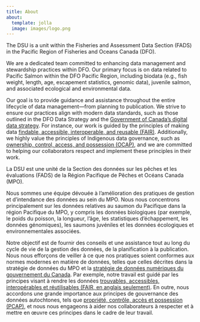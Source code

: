 ```yaml
---
title: About
about:
  template: jolla
  image: images/logo.png
---
```


::: {.content-visible when-profile="english"}

The DSU is a unit within the Fisheries and Assessment Data Section (FADS) in the Pacific Region of Fisheries and Oceans Canada (DFO).

We are a dedicated team committed to enhancing data management and stewardship practices within DFO. Our primary focus is on data related to Pacific Salmon within the DFO Pacific Region, including biodata (e.g., fish weight, length, age, escapement statistics, genomic data), juvenile salmon, and associated ecological and environmental data.

Our goal is to provide guidance and assistance throughout the entire lifecycle of data management—from planning to publication. We strive to ensure our practices align with modern data standards, such as those outlined in the DFO Data Strategy and the [Government of Canada’s digital data strategy](https://www.canada.ca/en/treasury-board-secretariat/corporate/reports/2023-2026-data-strategy.html). For instance, our work is guided by the principles of making data [findable, accessible, interoperable, and reusable (FAIR)](https://www.go-fair.org/fair-principles/). Additionally, we highly value the principles of Indigenous data governance, such as [ownership, control, access, and possession (OCAP)](https://fnigc.ca/ocap-training/), and we are committed to helping our collaborators respect and implement these principles in their work.

:::

::: {.content-visible when-profile="french"}

La DSU est une unité de la Section des données sur les pêches et les évaluations (FADS) de la Région Pacifique de Pêches et Océans Canada (MPO).

Nous sommes une équipe dévouée à l'amélioration des pratiques de gestion et d'intendance des données au sein du MPO. Nous nous concentrons principalement sur les données relatives au saumon du Pacifique dans la région Pacifique du MPO, y compris les données biologiques (par exemple, le poids du poisson, la longueur, l'âge, les statistiques d'échappement, les données génomiques), les saumons juvéniles et les données écologiques et environnementales associées.

Notre objectif est de fournir des conseils et une assistance tout au long du cycle de vie de la gestion des données, de la planification à la publication. Nous nous efforçons de veiller à ce que nos pratiques soient conformes aux normes modernes en matière de données, telles que celles décrites dans la stratégie de données du MPO et la [stratégie de données numériques du gouvernement du Canada](https://www.canada.ca/fr/secretariat-conseil-tresor/organisation/rapports/strategie-relative-aux-donnees-2023-2026.html). Par exemple, notre travail est guidé par les principes visant à rendre les données [trouvables, accessibles, interopérables et réutilisables (FAIR, en anglais seulement)](https://www.go-fair.org/fair-principles/). En outre, nous accordons une grande importance aux principes de gouvernance des données autochtones, tels que [propriété, contrôle, accès et possession (PCAP)](https://fnigc.ca/fr/les-principes-de-pcap-des-premieres-nations/), et nous nous engageons à aider nos collaborateurs à respecter et à mettre en œuvre ces principes dans le cadre de leur travail.

:::